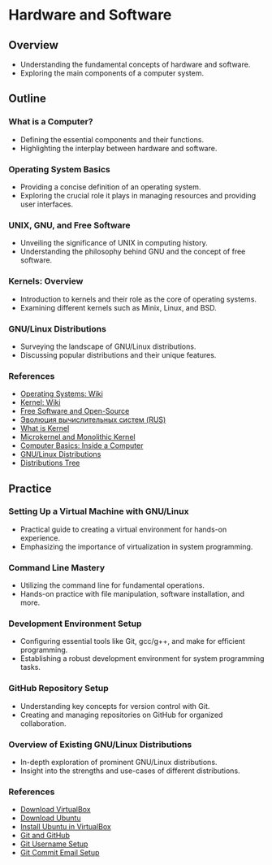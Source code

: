 # Hardware and Software

## Overview
- Understanding the fundamental concepts of hardware and software.
- Exploring the main components of a computer system.

## Outline
### What is a Computer?
   - Defining the essential components and their functions.
   - Highlighting the interplay between hardware and software.

### Operating System Basics
   - Providing a concise definition of an operating system.
   - Exploring the crucial role it plays in managing resources and providing user interfaces.

### UNIX, GNU, and Free Software
   - Unveiling the significance of UNIX in computing history.
   - Understanding the philosophy behind GNU and the concept of free software.

### Kernels: Overview
   - Introduction to kernels and their role as the core of operating systems.
   - Examining different kernels such as Minix, Linux, and BSD.

### GNU/Linux Distributions
   - Surveying the landscape of GNU/Linux distributions.
   - Discussing popular distributions and their unique features.

### References
   - [Operating Systems: Wiki](https://en.wikipedia.org/wiki/Operating_system)
   - [Kernel: Wiki](https://en.wikipedia.org/wiki/Kernel_(operating_system))
   - [Free Software and Open-Source](https://en.wikipedia.org/wiki/Free_and_open-source_software)
   - [Эволюция вычислительных систем (RUS)](https://www.youtube.com/watch?v=PnGZwqO4hRU)
   - [What is Kernel](https://www.youtube.com/watch?v=IvGdY6luTtU)
   - [Microkernel and Monolithic Kernel](https://www.youtube.com/watch?v=UMsscWnM67g)
   - [Computer Basics: Inside a Computer](https://www.youtube.com/watch?v=HB4I2CgkcCo)
   - [GNU/Linux Distributions](https://en.wikipedia.org/wiki/List_of_Linux_distributions)
   - [Distributions Tree](https://upload.wikimedia.org/wikipedia/commons/1/1b/Linux_Distribution_Timeline.svg)

## Practice
### Setting Up a Virtual Machine with GNU/Linux
   - Practical guide to creating a virtual environment for hands-on experience.
   - Emphasizing the importance of virtualization in system programming.

### Command Line Mastery
   - Utilizing the command line for fundamental operations.
   - Hands-on practice with file manipulation, software installation, and more.

### Development Environment Setup
   - Configuring essential tools like Git, gcc/g++, and make for efficient programming.
   - Establishing a robust development environment for system programming tasks.

### GitHub Repository Setup
   - Understanding key concepts for version control with Git.
   - Creating and managing repositories on GitHub for organized collaboration.

### Overview of Existing GNU/Linux Distributions
   - In-depth exploration of prominent GNU/Linux distributions.
   - Insight into the strengths and use-cases of different distributions.

### References
   - [Download VirtualBox](https://www.virtualbox.org/wiki/Downloads)
   - [Download Ubuntu](https://ubuntu.com/download/desktop)
   - [Install Ubuntu in VirtualBox](https://www.youtube.com/watch?v=HtST0LMRy0M)
   - [Git and GitHub](https://www.youtube.com/watch?v=wpISo9TNjfU)
   - [Git Username Setup](https://docs.github.com/en/get-started/getting-started-with-git/setting-your-username-in-git)
   - [Git Commit Email Setup](https://www.roboleary.net/privacy/2022/07/25/how-to-keep-your-email-private-on-github.html)